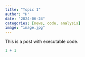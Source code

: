```yaml
---
title: "Topic 1"
author: "H"
date: "2024-06-24"
categories: [news, code, analysis]
image: "image.jpg"
---
```


This is a post with executable code.

```r
1 + 1
```
